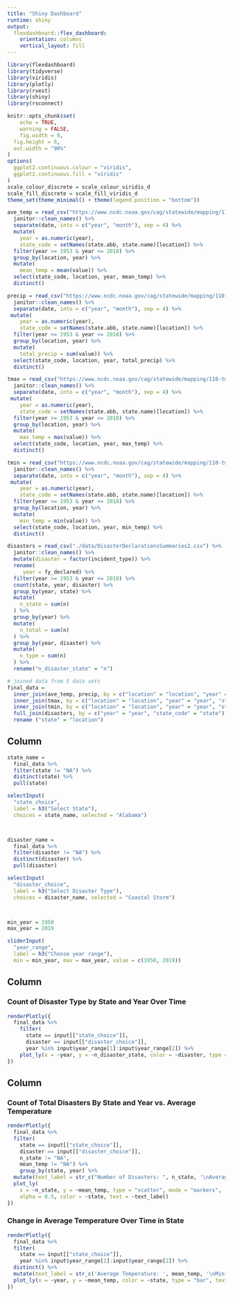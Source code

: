 ```yaml
---
title: "Shiny Dashboard"
runtime: shiny
output: 
  flexdashboard::flex_dashboard:
    orientation: columns
    vertical_layout: fill
---
```


```r
library(flexdashboard)
library(tidyverse)
library(viridis)
library(plotly)
library(rvest)
library(shiny)
library(rsconnect)

knitr::opts_chunk$set(
	echo = TRUE,
	warning = FALSE,
	fig.width = 8, 
  fig.height = 6,
  out.width = "90%"
)
options(
  ggplot2.continuous.colour = "viridis",
  ggplot2.continuous.fill = "viridis"
)
scale_colour_discrete = scale_colour_viridis_d
scale_fill_discrete = scale_fill_viridis_d
theme_set(theme_minimal() + theme(legend.position = "bottom"))
```


```r
ave_temp = read_csv("https://www.ncdc.noaa.gov/cag/statewide/mapping/110-tavg.csv", skip = 3) %>% 
  janitor::clean_names() %>% 
  separate(date, into = c("year", "month"), sep = 4) %>%
  mutate(
    year = as.numeric(year), 
    state_code = setNames(state.abb, state.name)[location]) %>% 
  filter(year >= 1953 & year <= 2018) %>% 
  group_by(location, year) %>% 
  mutate(
    mean_temp = mean(value)) %>% 
  select(state_code, location, year, mean_temp) %>% 
  distinct()

precip = read_csv("https://www.ncdc.noaa.gov/cag/statewide/mapping/110-pcp.csv", skip = 3) %>% 
  janitor::clean_names() %>% 
  separate(date, into = c("year", "month"), sep = 4) %>%
 mutate(
    year = as.numeric(year), 
    state_code = setNames(state.abb, state.name)[location]) %>% 
  filter(year >= 1953 & year <= 2018) %>% 
  group_by(location, year) %>% 
  mutate(
    total_precip = sum(value)) %>% 
  select(state_code, location, year, total_precip) %>% 
  distinct()

tmax = read_csv("https://www.ncdc.noaa.gov/cag/statewide/mapping/110-tmax.csv", skip = 3) %>% 
  janitor::clean_names() %>% 
  separate(date, into = c("year", "month"), sep = 4) %>%
 mutate(
    year = as.numeric(year), 
    state_code = setNames(state.abb, state.name)[location]) %>% 
  filter(year >= 1953 & year <= 2018) %>% 
  group_by(location, year) %>% 
  mutate(
    max_temp = max(value)) %>% 
  select(state_code, location, year, max_temp) %>% 
  distinct()

tmin = read_csv("https://www.ncdc.noaa.gov/cag/statewide/mapping/110-tmin.csv", skip = 3)  %>% 
  janitor::clean_names() %>% 
  separate(date, into = c("year", "month"), sep = 4) %>%
 mutate(
    year = as.numeric(year), 
    state_code = setNames(state.abb, state.name)[location]) %>% 
  filter(year >= 1953 & year <= 2018) %>% 
  group_by(location, year) %>% 
  mutate(
    min_temp = min(value)) %>% 
  select(state_code, location, year, min_temp) %>% 
  distinct()

disasters = read_csv("./data/DisasterDeclarationsSummaries2.csv") %>% 
  janitor::clean_names() %>% 
  mutate(disaster = factor(incident_type)) %>% 
  rename(
     year = fy_declared) %>% 
  filter(year >= 1953 & year <= 2018) %>% 
  count(state, year, disaster) %>%
  group_by(year, state) %>% 
  mutate(
    n_state = sum(n)
  ) %>% 
  group_by(year) %>% 
  mutate(
    n_total = sum(n)
  ) %>% 
  group_by(year, disaster) %>% 
  mutate(
    n_type = sum(n)
  ) %>% 
  rename("n_disaster_state" = "n") 

# joined data from 5 data sets
final_data = 
  inner_join(ave_temp, precip, by = c("location" = "location", "year" = "year", "state_code" = "state_code")) %>% 
  inner_join(tmax, by = c("location" = "location", "year" = "year", "state_code" = "state_code")) %>% 
  inner_join(tmin, by = c("location" = "location", "year" = "year", "state_code" = "state_code")) %>% 
  full_join(disasters, by = c("year" = "year", "state_code" = "state")) %>% 
  rename ("state" = "location")
```


Column {.sidebar}
-----------------------------------------------------------------------

```r
state_name = 
  final_data %>% 
  filter(state != "NA") %>% 
  distinct(state) %>% 
  pull(state)

selectInput(
  "state_choice", 
  label = h3("Select State"),
  choices = state_name, selected = "Alabama")



disaster_name = 
  final_data %>% 
  filter(disaster != "NA") %>% 
  distinct(disaster) %>% 
  pull(disaster)

selectInput(
  "disaster_choice", 
  label = h3("Select Disaster Type"),
  choices = disaster_name, selected = "Coastal Storm")



min_year = 1950
max_year = 2019

sliderInput(
  "year_range", 
  label = h3("Choose year range"), 
  min = min_year, max = max_year, value = c(1950, 2019))
```

Column {data-width=650}
-----------------------------------------------------------------------

### Count of Disaster Type by State and Year Over Time

```r
renderPlotly({
  final_data %>% 
    filter(
      state == input[["state_choice"]], 
      disaster == input[["disaster_choice"]],
      year %in% input$year_range[1]:input$year_range[2]) %>%
    plot_ly(x = ~year, y = ~n_disaster_state, color = ~disaster, type = "bar")
})
```

Column {data-width=350}
-----------------------------------------------------------------------

### Count of Total Disasters By State and Year vs. Average Temperature

```r
renderPlotly({
  final_data %>%
  filter(
    state == input[["state_choice"]], 
    disaster == input[["disaster_choice"]],
    n_state != "NA",
    mean_temp != "NA") %>%
    group_by(state, year) %>%
  mutate(text_label = str_c("Number of Disasters: ", n_state, '\nAverage Temperature: ', mean_temp)) %>% 
  plot_ly(
    x = ~n_state, y = ~mean_temp, type = "scatter", mode = "markers",
    alpha = 0.5, color = ~state, text = ~text_label)
})
```

### Change in Average Temperature Over Time in State

```r
renderPlotly({
  final_data %>% 
  filter(
    state == input[["state_choice"]],
    year %in% input$year_range[1]:input$year_range[2]) %>%
  distinct() %>%
  mutate(text_label = str_c('Average Temperature: ', mean_temp, '\nMinimum Temperature: ', min_temp, '\nMaximum Temperature: ', max_temp)) %>% 
  plot_ly(x = ~year, y = ~mean_temp, color = ~state, type = "bar", text = ~text_label)
})
```

